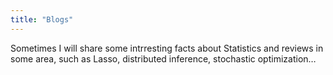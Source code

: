 ```yaml
---
title: "Blogs"
---
```


Sometimes I will share some intrresting facts about Statistics and reviews in some area, such as Lasso, distributed inference, stochastic optimization...
